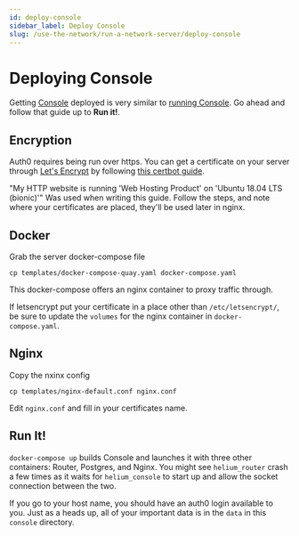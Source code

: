 ```yaml
---
id: deploy-console
sidebar_label: Deploy Console
slug: /use-the-network/run-a-network-server/deploy-console
---
```


# Deploying Console

Getting [Console](https://github.com/helium/console) deployed is very similar to
[running Console](/use-the-network/run-a-network-server/run-console/). Go ahead and follow that
guide up to **Run it!**.

## Encryption

Auth0 requires being run over https. You can get a certificate on your server through
[Let's Encrypt](https://letsencrypt.org/getting-started/) by following
[this certbot guide](https://certbot.eff.org/instructions).

"My HTTP website is running 'Web Hosting Product' on 'Ubuntu 18.04 LTS (bionic)'" Was used when
writing this guide. Follow the steps, and note where your certificates are placed, they'll be used
later in nginx.

## Docker

Grab the server docker-compose file

```
cp templates/docker-compose-quay.yaml docker-compose.yaml
```

This docker-compose offers an nginx container to proxy traffic through.

If letsencrypt put your certificate in a place other than `/etc/letsencrypt/`, be sure to update the
`volumes` for the nginx container in `docker-compose.yaml`.

## Nginx

Copy the nxinx config

```
cp templates/nginx-default.conf nginx.conf
```

Edit `nginx.conf` and fill in your certificates name.

## Run It!

`docker-compose up` builds Console and launches it with three other containers: Router, Postgres,
and Nginx. You might see `helium_router` crash a few times as it waits for `helium_console` to start
up and allow the socket connection between the two.

If you go to your host name, you should have an auth0 login available to you. Just as a heads up,
all of your important data is in the `data` in this `console` directory.

